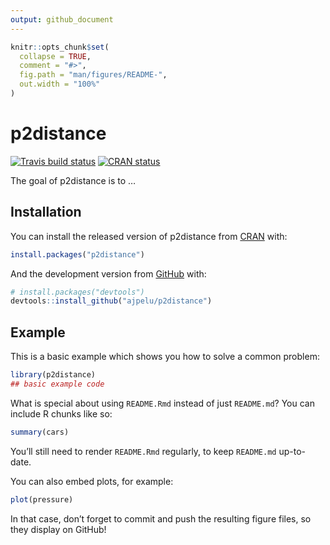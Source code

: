 ```yaml
---
output: github_document
---
```


<!-- README.md is generated from README.Rmd. Please edit that file -->

```r
knitr::opts_chunk$set(
  collapse = TRUE,
  comment = "#>",
  fig.path = "man/figures/README-",
  out.width = "100%"
)
```

# p2distance

<!-- badges: start -->
[![Travis build status](https://travis-ci.org/ajpelu/p2distance.svg?branch=master)](https://travis-ci.org/ajpelu/p2distance)
[![CRAN status](https://www.r-pkg.org/badges/version/p2distance)](https://CRAN.R-project.org/package=p2distance)
<!-- badges: end -->

The goal of p2distance is to ...

## Installation

You can install the released version of p2distance from [CRAN](https://CRAN.R-project.org) with:

``` r
install.packages("p2distance")
```

And the development version from [GitHub](https://github.com/) with:

``` r
# install.packages("devtools")
devtools::install_github("ajpelu/p2distance")
```
## Example

This is a basic example which shows you how to solve a common problem:

```r
library(p2distance)
## basic example code
```

What is special about using `README.Rmd` instead of just `README.md`? You can include R chunks like so:

```r
summary(cars)
```

You'll still need to render `README.Rmd` regularly, to keep `README.md` up-to-date.

You can also embed plots, for example:

```r
plot(pressure)
```

In that case, don't forget to commit and push the resulting figure files, so they display on GitHub!
